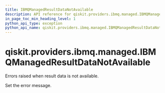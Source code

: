 ```yaml
---
title: IBMQManagedResultDataNotAvailable
description: API reference for qiskit.providers.ibmq.managed.IBMQManagedResultDataNotAvailable
in_page_toc_min_heading_level: 1
python_api_type: exception
python_api_name: qiskit.providers.ibmq.managed.IBMQManagedResultDataNotAvailable
---
```


# qiskit.providers.ibmq.managed.IBMQManagedResultDataNotAvailable

<Class id="qiskit.providers.ibmq.managed.IBMQManagedResultDataNotAvailable" isDedicatedPage={true} github="https://github.com/qiskit/qiskit-ibmq-provider/tree/stable/0.18/qiskit/providers/ibmq/managed/exceptions.py" signature="IBMQManagedResultDataNotAvailable(*message)" modifiers="exception">
  Errors raised when result data is not available.

  Set the error message.
</Class>

